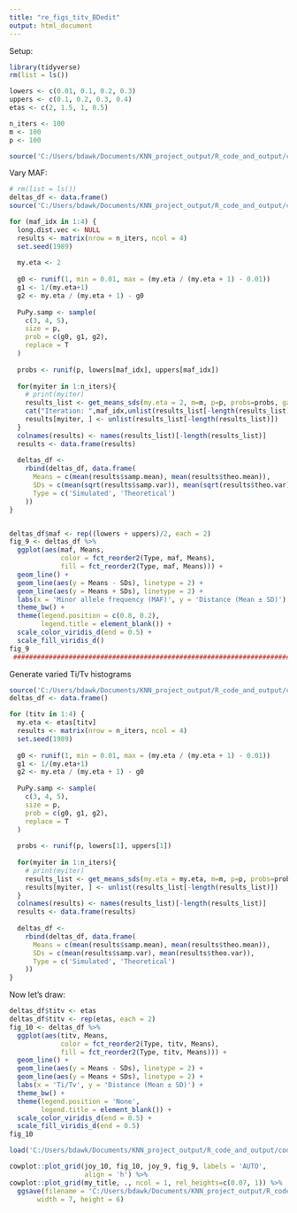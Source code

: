 ```yaml
---
title: "re_figs_titv_BDedit"
output: html_document
---
```


Setup:

```r
library(tidyverse)
rm(list = ls())

lowers <- c(0.01, 0.1, 0.2, 0.3)
uppers <- c(0.1, 0.2, 0.3, 0.4)
etas <- c(2, 1.5, 1, 0.5)

n_iters <- 100
m <- 100
p <- 100

source('C:/Users/bdawk/Documents/KNN_project_output/R_code_and_output/code/util_funcs2.R') # assumes the working directory is the main project folder

```

Vary MAF:

```r
# rm(list = ls())
deltas_df <- data.frame()
source('C:/Users/bdawk/Documents/KNN_project_output/R_code_and_output/code/util_funcs2.R') # assumes the working directory is the main project folder

for (maf_idx in 1:4) {
  long.dist.vec <- NULL
  results <- matrix(nrow = n_iters, ncol = 4)
  set.seed(1989)
  
  my.eta <- 2
  
  g0 <- runif(1, min = 0.01, max = (my.eta / (my.eta + 1) - 0.01))
  g1 <- 1/(my.eta+1)
  g2 <- my.eta / (my.eta + 1) - g0
  
  PuPy.samp <- sample(
    c(3, 4, 5),
    size = p,
    prob = c(g0, g1, g2),
    replace = T
  )
  
  probs <- runif(p, lowers[maf_idx], uppers[maf_idx])
  
  for(myiter in 1:n_iters){
    # print(myiter)
    results_list <- get_means_sds(my.eta = 2, m=m, p=p, probs=probs, gammas=c(g0,g1,g2), PuPy=PuPy.samp)
    cat("Iteration: ",maf_idx,unlist(results_list[-length(results_list)]),"\n")
    results[myiter, ] <- unlist(results_list[-length(results_list)])
  }
  colnames(results) <- names(results_list)[-length(results_list)]
  results <- data.frame(results)
  
  deltas_df <-
    rbind(deltas_df, data.frame(
      Means = c(mean(results$samp.mean), mean(results$theo.mean)),
      SDs = c(mean(sqrt(results$samp.var)), mean(sqrt(results$theo.var))),
      Type = c('Simulated', 'Theoretical')
    ))
}


deltas_df$maf <- rep((lowers + uppers)/2, each = 2)
fig_9 <- deltas_df %>%
  ggplot(aes(maf, Means, 
             color = fct_reorder2(Type, maf, Means),
             fill = fct_reorder2(Type, maf, Means))) +
  geom_line() +
  geom_line(aes(y = Means - SDs), linetype = 2) +
  geom_line(aes(y = Means + SDs), linetype = 2) +
  labs(x = 'Minor allele frequency (MAF)', y = 'Distance (Mean ± SD)') +
  theme_bw() +
  theme(legend.position = c(0.8, 0.2),
        legend.title = element_blank()) +
  scale_color_viridis_d(end = 0.5) +
  scale_fill_viridis_d()
fig_9
 #########################################################################################
```


Generate varied Ti/Tv histograms
```r
source('C:/Users/bdawk/Documents/KNN_project_output/R_code_and_output/code/util_funcs2.R') # assumes the working 
deltas_df <- data.frame()

for (titv in 1:4) {
  my.eta <- etas[titv]
  results <- matrix(nrow = n_iters, ncol = 4)
  set.seed(1989)
  
  g0 <- runif(1, min = 0.01, max = (my.eta / (my.eta + 1) - 0.01))
  g1 <- 1/(my.eta+1)
  g2 <- my.eta / (my.eta + 1) - g0
  
  PuPy.samp <- sample(
    c(3, 4, 5),
    size = p,
    prob = c(g0, g1, g2),
    replace = T
  )
  
  probs <- runif(p, lowers[1], uppers[1])
  
  for(myiter in 1:n_iters){
    # print(myiter)
    results_list <- get_means_sds(my.eta = my.eta, m=m, p=p, probs=probs, gammas=c(g0,g1,g2), PuPy=PuPy.samp)
    results[myiter, ] <- unlist(results_list[-length(results_list)])
  }
  colnames(results) <- names(results_list)[-length(results_list)]
  results <- data.frame(results)
  
  deltas_df <-
    rbind(deltas_df, data.frame(
      Means = c(mean(results$samp.mean), mean(results$theo.mean)),
      SDs = c(mean(results$samp.var), mean(results$theo.var)),
      Type = c('Simulated', 'Theoretical')
    ))
}

```


Now let's draw:

```r
deltas_df$titv <- etas
deltas_df$titv <- rep(etas, each = 2)
fig_10 <- deltas_df %>%
  ggplot(aes(titv, Means, 
             color = fct_reorder2(Type, titv, Means),
             fill = fct_reorder2(Type, titv, Means))) +
  geom_line() +
  geom_line(aes(y = Means - SDs), linetype = 2) +
  geom_line(aes(y = Means + SDs), linetype = 2) +
  labs(x = 'Ti/Tv', y = 'Distance (Mean ± SD)') +
  theme_bw() +
  theme(legend.position = 'None',
        legend.title = element_blank()) +
  scale_color_viridis_d(end = 0.5) +
  scale_fill_viridis_d(end = 0.5)
fig_10

load('C:/Users/bdawk/Documents/KNN_project_output/R_code_and_output/code/titv_maf.Rdata')

cowplot::plot_grid(joy_10, fig_10, joy_9, fig_9, labels = 'AUTO',
                   align = 'h') %>%
cowplot::plot_grid(my_title, ., ncol = 1, rel_heights=c(0.07, 1)) %>%  
  ggsave(filename = 'C:/Users/bdawk/Documents/KNN_project_output/R_code_and_output/code/re_fig_5_BDedit.pdf',
       width = 7, height = 6)
```

